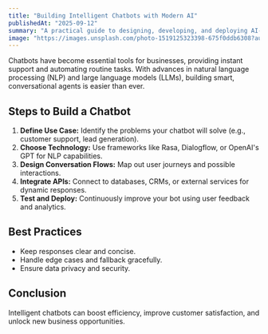 ```yaml
---
title: "Building Intelligent Chatbots with Modern AI"
publishedAt: "2025-09-12"
summary: "A practical guide to designing, developing, and deploying AI-powered chatbots for business and customer support."
image: "https://images.unsplash.com/photo-1519125323398-675f0ddb6308?auto=format&fit=crop&w=800&q=80"
---
```


Chatbots have become essential tools for businesses, providing instant support and automating routine tasks. With advances in natural language processing (NLP) and large language models (LLMs), building smart, conversational agents is easier than ever.

## Steps to Build a Chatbot
1. **Define Use Case:** Identify the problems your chatbot will solve (e.g., customer support, lead generation).
2. **Choose Technology:** Use frameworks like Rasa, Dialogflow, or OpenAI's GPT for NLP capabilities.
3. **Design Conversation Flows:** Map out user journeys and possible interactions.
4. **Integrate APIs:** Connect to databases, CRMs, or external services for dynamic responses.
5. **Test and Deploy:** Continuously improve your bot using user feedback and analytics.

## Best Practices
- Keep responses clear and concise.
- Handle edge cases and fallback gracefully.
- Ensure data privacy and security.

## Conclusion
Intelligent chatbots can boost efficiency, improve customer satisfaction, and unlock new business opportunities.
